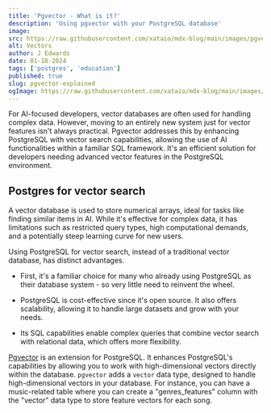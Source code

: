 ```yaml
---
title: 'Pgvector - What is it?'
description: 'Using pgvector with your PostgreSQL database'
image:
src: https://raw.githubusercontent.com/xataio/mdx-blog/main/images/pgvector.jpg
alt: Vectors
author: J Edwards
date: 01-18-2024
tags: ['postgres', 'education']
published: true
slug: pgvector-explained
ogImage: https://raw.githubusercontent.com/xataio/mdx-blog/main/images/pgvector.jpg
---
```


For AI-focused developers, vector databases are often used for handling complex data. However, moving to an entirely new system just for vector features isn't always practical.
Pgvector addresses this by enhancing PostgreSQL with vector search capabilities, allowing the use of AI functionalities within a familiar SQL framework. It's an efficient solution for developers needing advanced vector features in the PostgreSQL environment.

## Postgres for vector search

A vector database is used to store numerical arrays, ideal for tasks like finding similar items in AI. While it's effective for complex data, it has limitations such as restricted query types, high computational demands, and a potentially steep learning curve for new users.

Using PostgreSQL for vector search, instead of a traditional vector database, has distinct advantages.

- First, it's a familiar choice for many who already using PostgreSQL as their database system - so very little need to reinvent the wheel.

- PostgreSQL is cost-effective since it's open source. It also offers scalability, allowing it to handle large datasets and grow with your needs.

- Its SQL capabilities enable complex queries that combine vector search with relational data, which offers more flexibility.

[Pgvector](https://github.com/pgvector/pgvector) is an extension for PostgreSQL. It enhances PostgreSQL's capabilities by allowing you to work with high-dimensional vectors directly within the database. `pgvector` adds a `vector` data type, designed to handle high-dimensional vectors in your database. For instance, you can have a music-related table where you can create a "genres_features" column with the "vector" data type to store feature vectors for each song.
